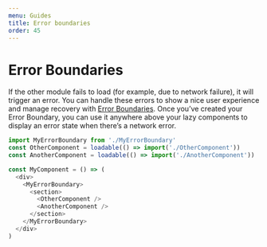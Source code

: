 ```yaml
---
menu: Guides
title: Error boundaries
order: 45
---
```


# Error Boundaries

If the other module fails to load (for example, due to network failure), it will trigger an error. You can handle these errors to show a nice user experience and manage recovery with [Error Boundaries](https://reactjs.org/docs/error-boundaries.html). Once you’ve created your Error Boundary, you can use it anywhere above your lazy components to display an error state when there’s a network error.

```js
import MyErrorBoundary from './MyErrorBoundary'
const OtherComponent = loadable(() => import('./OtherComponent'))
const AnotherComponent = loadable(() => import('./AnotherComponent'))

const MyComponent = () => (
  <div>
    <MyErrorBoundary>
      <section>
        <OtherComponent />
        <AnotherComponent />
      </section>
    </MyErrorBoundary>
  </div>
)
```
